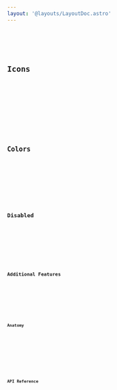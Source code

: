 ```yaml
---
layout: '@layouts/LayoutDoc.astro'
---
```




<Preview client:load>
	<Fragment slot="preview">
		<Example client:load />
	</Fragment>
	<Fragment slot="code">
		<Code code={ExampleRaw} lang="tsx" />
	</Fragment>
</Preview>

## Icons

<Preview client:load>
	<Fragment slot="preview">
		<ExampleIcons client:load />
	</Fragment>
	<Fragment slot="code">
		<Code code={ExampleIconsRaw} lang="svelte" />
	</Fragment>
</Preview>

## Colors

<Preview client:load>
	<Fragment slot="preview">
		<ExampleColors client:load />
	</Fragment>
	<Fragment slot="code">
		<Code code={ExampleColorsRaw} lang="svelte" />
	</Fragment>
</Preview>

## Disabled

<Preview client:load>
	<Fragment slot="preview">
		<ExampleDisabled client:load />
	</Fragment>
	<Fragment slot="code">
		<Code code={ExampleDisabledRaw} lang="svelte" />
	</Fragment>
</Preview>

## Additional Features

<Preview client:load>
	<Fragment slot="preview">
		<ExampleMisc client:load />
	</Fragment>
	<Fragment slot="code">
		<Code code={ExampleMiscRaw} lang="svelte" />
	</Fragment>
</Preview>

## Anatomy

<Anatomy label="TagsInput" isComponent>
	<Anatomy tag="input" />
	<Anatomy label="tagList">
		<Anatomy tag="div">
			<Anatomy label="tag">
				<Anatomy tag="span" />
				<Anatomy label="buttonDelete" tag="button" />
			</Anatomy>
		</Anatomy>
		<Anatomy tag="input" />
	</Anatomy>
</Anatomy>

## API Reference

<ApiTable />
